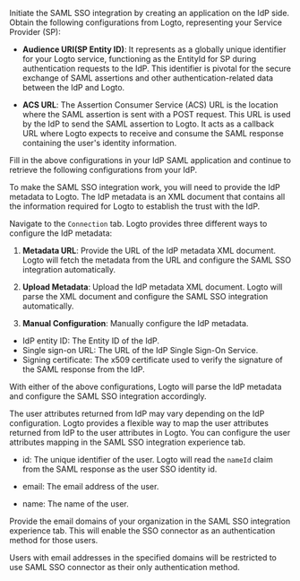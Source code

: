 
<Step index={0} title="Create an SAML SSO application on your IdP" >

Initiate the SAML SSO integration by creating an application on the IdP side. Obtain the following configurations from Logto, representing your Service Provider (SP):

- **Audience URI(SP Entity ID)**: It represents as a globally unique identifier for your Logto service, functioning as the EntityId for SP during authentication requests to the IdP. This identifier is pivotal for the secure exchange of SAML assertions and other authentication-related data between the IdP and Logto.

- **ACS URL**: The Assertion Consumer Service (ACS) URL is the location where the SAML assertion is sent with a POST request. This URL is used by the IdP to send the SAML assertion to Logto. It acts as a callback URL where Logto expects to receive and consume the SAML response containing the user's identity information.

<SsoSamlSpMetadata />

Fill in the above configurations in your IdP SAML application and continue to retrieve the following configurations from your IdP.

</Step>

<Step index={1} Configure SAML SSO on Logto>

To make the SAML SSO integration work, you will need to provide the IdP metadata to Logto. The IdP metadata is an XML document that contains all the information required for Logto to establish the trust with the IdP.

Navigate to the `Connection` tab. Logto provides three different ways to configure the IdP metadata:

1. **Metadata URL**: Provide the URL of the IdP metadata XML document. Logto will fetch the metadata from the URL and configure the SAML SSO integration automatically.

2. **Upload Metadata**: Upload the IdP metadata XML document. Logto will parse the XML document and configure the SAML SSO integration automatically.

3. **Manual Configuration**: Manually configure the IdP metadata.

- IdP entity ID: The Entity ID of the IdP.
- Single sign-on URL: The URL of the IdP Single Sign-On Service.
- Signing certificate: The x509 certificate used to verify the signature of the SAML response from the IdP.

With either of the above configurations, Logto will parse the IdP metadata and configure the SAML SSO integration accordingly.

</Step>

<Step index={2} title="Configure user attributes mapping">

The user attributes returned from IdP may vary depending on the IdP configuration. Logto provides a flexible way to map the user attributes returned from IdP to the user attributes in Logto. You can configure the user attributes mapping in the SAML SSO integration experience tab.

- id: The unique identifier of the user. Logto will read the `nameId` claim from the SAML response as the user SSO identity id.

- email: The email address of the user.

- name: The name of the user.

</Step>

<Step index={3} title="Set email domains and enable the SSO connector">

Provide the email domains of your organization in the SAML SSO integration experience tab. This will enable the SSO connector as an authentication method for those users.

Users with email addresses in the specified domains will be restricted to use SAML SSO connector as their only authentication method.

</Step>
